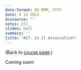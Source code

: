 ```yaml
---
date-format: DD MMM, YYYY
date: 4 12 2023
discourse: ''
notes: 27/
slides: null
summary: ''
title: '#27. Is It Associative?'
---
```


(Back to [course page](../).)

Coming soon!
